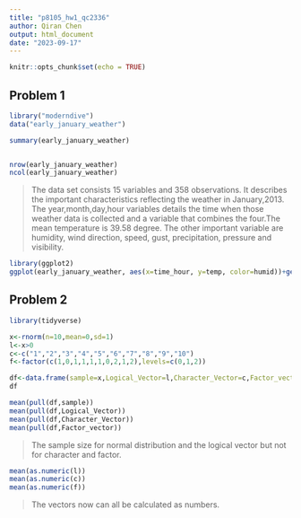 ```yaml
---
title: "p8105_hw1_qc2336"
author: Qiran Chen
output: html_document
date: "2023-09-17"
---
```


```r
knitr::opts_chunk$set(echo = TRUE)
```

## Problem 1

```r
library("moderndive")
data("early_january_weather")
```

```r
summary(early_january_weather)


nrow(early_january_weather)
ncol(early_january_weather)
```

> The data set consists 15 variables and 358 observations. It describes the important characteristics reflecting the weather in January,2013. The year,month,day,hour variables details the time when those weather data is collected and a variable that combines the four.The mean temperature is 39.58 degree. The other important variable are humidity, wind direction, speed, gust, precipitation, pressure and visibility.

```r
library(ggplot2)
ggplot(early_january_weather, aes(x=time_hour, y=temp, color=humid))+geom_point()
```
## Problem 2
```r
library(tidyverse)
```

```r
x<-rnorm(n=10,mean=0,sd=1)
l<-x>0
c<-c("1","2","3","4","5","6","7","8","9","10")
f<-factor(c(1,0,1,1,1,1,0,2,1,2),levels=c(0,1,2))
```

```r
df<-data.frame(sample=x,Logical_Vector=l,Character_Vector=c,Factor_vector=f)
df

mean(pull(df,sample))
mean(pull(df,Logical_Vector))
mean(pull(df,Character_Vector))
mean(pull(df,Factor_vector))
```
>The sample size for normal distribution and the logical vector but not for character and factor.

```r
mean(as.numeric(l))
mean(as.numeric(c))
mean(as.numeric(f))

```

>The vectors now can all be calculated as numbers. 